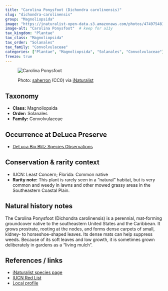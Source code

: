 ```yaml
---
title: "Carolina Ponysfoot (Dichondra carolinensis)"
slug: "dichondra-carolinensis"
group: "Magnoliopsida"
image: "https://inaturalist-open-data.s3.amazonaws.com/photos/474975481/large.jpg"        # keep for thumbnails
image-alt: "Carolina Ponysfoot"  # keep for a11y
tax_kingdom: "Plantae"
tax_class: "Magnoliopsida"
tax_order: "Solanales"
tax_family: "Convolvulaceae"
categories: ["Plantae", "Magnoliopsida", "Solanales", "Convolvulaceae"]   # these drive the chips + filtering
freeze: true
---
```


<figure class="species-figure">

<img src="https://inaturalist-open-data.s3.amazonaws.com/photos/474975481/large.jpg" alt="Carolina Ponysfoot" class="species-photo"/>

<figcaption class="photo-credit">

Photo: <a href="https://www.inaturalist.org/people/saherron">saherron</a> (CC0) via <a href="https://www.inaturalist.org/observations/264513217">iNaturalist</a>

</figcaption>

</figure>

## Taxonomy

-   **Class:** Magnoliopsida
-   **Order:** Solanales
-   **Family:** Convolvulaceae

## Occurrence at DeLuca Preserve

-   [DeLuca Bio Blitz Species Observations](https://www.inaturalist.org/observations?project_id=191727&taxon_id=128939&place_id=any&verifiable=any)

## Conservation & rarity context

-   IUCN: Least Concern; Florida: Common native
-   **Rarity note:** This plant is rarely seen in a "natural" habitat, but is very common and weedy in lawns and other mowed grassy areas in the Southeastern Coastal Plain.

## Natural history notes

The Carolina Ponysfoot (Dichondra carolinensis) is a perennial, mat-forming groundcover native to the southeastern United States and the Caribbean. It grows prostrate, rooting at the nodes, and forms dense carpets of small, kidney- to horseshoe-shaped leaves. Its dense mats can help suppress weeds. Because of its soft leaves and low growth, it is sometimes grown deliberately in gardens as a “living mulch”.

## References / links

-   [iNaturalist species page](https://www.inaturalist.org/taxa/128939-Dichondra-carolinensis)
-   [IUCN Red List](https://www.iucnredlist.org/species/170656520/192160248)
-   [Local profile](https://fsus.ncbg.unc.edu/main.php?pg=show-taxon.php&plantname=Dichondra+carolinensis)
